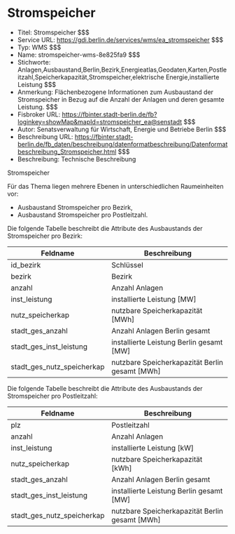 # Stromspeicher
- Titel: Stromspeicher $$$
- Service URL: https://gdi.berlin.de/services/wms/ea_stromspeicher $$$
- Typ: WMS $$$
- Name: stromspeicher-wms-8e825fa9 $$$
- Stichworte: Anlagen,Ausbaustand,Berlin,Bezirk,Energieatlas,Geodaten,Karten,Postleitzahl,Speicherkapazität,Stromspeicher,elektrische Energie,installierte Leistung $$$
- Anmerkung: Flächenbezogene Informationen zum Ausbaustand der Stromspeicher in Bezug auf die Anzahl der Anlagen und deren gesamte Leistung. $$$
- Fisbroker URL: https://fbinter.stadt-berlin.de/fb?loginkey=showMap&mapId=stromspeicher_ea@senstadt $$$
- Autor: Senatsverwaltung für Wirtschaft, Energie und Betriebe Berlin $$$
- Beschreibung URL: https://fbinter.stadt-berlin.de/fb_daten/beschreibung/datenformatbeschreibung/Datenformatbeschreibung_Stromspeicher.html $$$
- Beschreibung: Technische Beschreibung 

Stromspeicher

Für das Thema liegen mehrere Ebenen in unterschiedlichen Raumeinheiten vor:

* Ausbaustand Stromspeicher pro Bezirk,
* Ausbaustand Stromspeicher pro Postleitzahl.

Die folgende Tabelle beschreibt die Attribute des Ausbaustands der Stromspeicher pro Bezirk:

| **Feldname**                  | **Beschreibung**                                 |
| ----------------------------- | ------------------------------------------------ |
| id\_bezirk                    | Schlüssel                                        |
| bezirk                        | Bezirk                                           |
| anzahl                        | Anzahl Anlagen                                   |
| inst\_leistung                | installierte Leistung \[MW\]                     |
| nutz\_speicherkap             | nutzbare Speicherkapazität \[MWh\]               |
| stadt\_ges\_anzahl            | Anzahl Anlagen Berlin gesamt                     |
| stadt\_ges\_inst\_leistung    | installierte Leistung Berlin gesamt \[MW\]       |
| stadt\_ges\_nutz\_speicherkap | nutzbare Speicherkapazität Berlin gesamt \[MWh\] |

Die folgende Tabelle beschreibt die Attribute des Ausbaustands der Stromspeicher pro Postleitzahl:

| **Feldname**                  | **Beschreibung**                                 |
| ----------------------------- | ------------------------------------------------ |
| plz                           | Postleitzahl                                     |
| anzahl                        | Anzahl Anlagen                                   |
| inst\_leistung                | installierte Leistung \[kW\]                     |
| nutz\_speicherkap             | nutzbare Speicherkapazität \[kWh\]               |
| stadt\_ges\_anzahl            | Anzahl Anlagen Berlin gesamt                     |
| stadt\_ges\_inst\_leistung    | installierte Leistung Berlin gesamt \[MW\]       |
| stadt\_ges\_nutz\_speicherkap | nutzbare Speicherkapazität Berlin gesamt \[MWh\] | $$$
